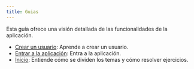 ```yaml
---
title: Guias
---
```

Esta guía ofrece una visión detallada de las funcionalidades de la aplicación.


- [Crear un usuario](./guias/01create-user): Aprende a crear un usuario.
- [Entrar a la aplicación](./guias/02login): Entra a la aplicación.
- [Inicio](./guias/03inicio): Entiende cómo se dividen los temas y cómo resolver ejercicios.
